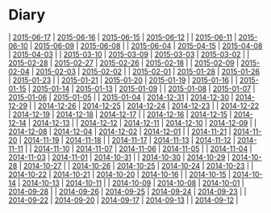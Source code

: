 = Diary =
| [[2015-06-17]] | [[2015-06-16]] | [[2015-06-15]] | [[2015-06-12]] |
| [[2015-06-11]] | [[2015-06-10]] | [[2015-06-09]] | [[2015-06-08]] |
| [[2015-06-04]] | [[2015-04-15]] | [[2015-04-08]] | [[2015-04-03]] |
| [[2015-03-10]] | [[2015-03-09]] | [[2015-03-03]] | [[2015-03-02]] |
| [[2015-02-28]] | [[2015-02-27]] | [[2015-02-26]] | [[2015-02-18]] |
| [[2015-02-09]] | [[2015-02-04]] | [[2015-02-03]] | [[2015-02-02]] |
| [[2015-02-01]] | [[2015-01-28]] | [[2015-01-26]] | [[2015-01-23]] |
| [[2015-01-21]] | [[2015-01-20]] | [[2015-01-19]] | [[2015-01-16]] |
| [[2015-01-15]] | [[2015-01-14]] | [[2015-01-13]] | [[2015-01-09]] |
| [[2015-01-08]] | [[2015-01-07]] | [[2015-01-06]] | [[2015-01-05]] |
| [[2015-01-04]] | [[2014-12-31]] | [[2014-12-30]] | [[2014-12-29]] |
| [[2014-12-26]] | [[2014-12-25]] | [[2014-12-24]] | [[2014-12-23]] |
| [[2014-12-22]] | [[2014-12-19]] | [[2014-12-18]] | [[2014-12-17]] |
| [[2014-12-16]] | [[2014-12-15]] | [[2014-12-14]] | [[2014-12-13]] |
| [[2014-12-12]] | [[2014-12-11]] | [[2014-12-10]] | [[2014-12-09]] |
| [[2014-12-08]] | [[2014-12-04]] | [[2014-12-02]] | [[2014-12-01]] |
| [[2014-11-21]] | [[2014-11-20]] | [[2014-11-19]] | [[2014-11-18]] |
| [[2014-11-17]] | [[2014-11-13]] | [[2014-11-12]] | [[2014-11-11]] |
| [[2014-11-10]] | [[2014-11-07]] | [[2014-11-06]] | [[2014-11-05]] |
| [[2014-11-04]] | [[2014-11-03]] | [[2014-11-01]] | [[2014-10-31]] |
| [[2014-10-30]] | [[2014-10-29]] | [[2014-10-28]] | [[2014-10-27]] |
| [[2014-10-26]] | [[2014-10-25]] | [[2014-10-24]] | [[2014-10-23]] |
| [[2014-10-22]] | [[2014-10-21]] | [[2014-10-20]] | [[2014-10-16]] |
| [[2014-10-15]] | [[2014-10-14]] | [[2014-10-13]] | [[2014-10-11]] |
| [[2014-10-09]] | [[2014-10-08]] | [[2014-10-01]] | [[2014-09-28]] |
| [[2014-09-26]] | [[2014-09-25]] | [[2014-09-24]] | [[2014-09-23]] |
| [[2014-09-22]] | [[2014-09-20]] | [[2014-09-17]] | [[2014-09-13]] |
| [[2014-09-12]] |

